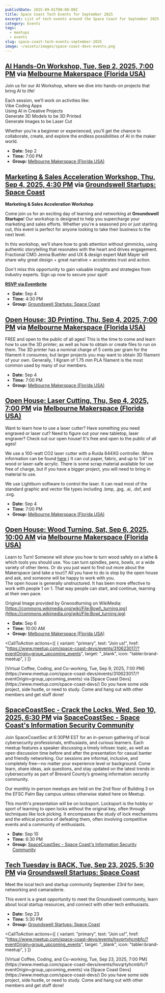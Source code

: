 ```yaml
---
publishDate: 2025-09-01T00:00:00Z
title: Space Coast Tech Events for September 2025
excerpt: List of tech events around the Space Coast for September 2025.
category: Events
tags:
  - meetups
  - events
slug: space-coast-tech-events-september-2025
image: ~/assets/images/space-coast-devs-events.png
---
```



## [AI Hands-On Workshop, Tue, Sep 2, 2025, 7:00 PM](https://www.meetup.com/melbourne-makerspace-florida-usa/events/310511250/?eventOrigin=group_upcoming_events) via [Melbourne Makerspace (Florida USA)](https://www.meetup.com/melbourne-makerspace-florida-usa/)

Join us for our AI Workshop, where we dive into hands-on projects that bring AI to life!

Each session, we’ll work on activities like:  
Vibe Coding Apps  
Using AI in Creative Projects  
Generate 3D Models to be 3D Printed  
Generate Images to be Laser Cut

Whether you’re a beginner or experienced, you’ll get the chance to collaborate, create, and explore the endless possibilities of AI in the maker world.

- **Date:** Sep 2
- **Time:** 7:00 PM
- **Group:** [Melbourne Makerspace (Florida USA)](https://www.meetup.com/melbourne-makerspace-florida-usa/)


## [Marketing & Sales Acceleration Workshop, Thu, Sep 4, 2025, 4:30 PM](https://www.meetup.com/startupspacecoast/events/310714997/?eventOrigin=group_upcoming_events) via [Groundswell Startups: Space Coast](https://www.meetup.com/startupspacecoast/)

**Marketing & Sales Acceleration Workshop**

Come join us for an exciting day of learning and networking at **Groundswell Startups**! Our workshop is designed to help you supercharge your marketing and sales efforts. Whether you're a seasoned pro or just starting out, this event is perfect for anyone looking to take their business to the next level.

In this workshop, we’ll share how to grab attention without gimmicks, using authentic storytelling that resonates with the heart and drives engagement. Fractional CMO Jenna Buehler and UX & design expert Matt Mayer will share why great design + great narrative = accelerates trust and action.

Don't miss this opportunity to gain valuable insights and strategies from industry experts. Sign up now to secure your spot!

**[RSVP via Eventbrite](https://www.eventbrite.com/e/marketing-sales-acceleration-workshop-tickets-1632043328529?utm-campaign=social&utm-content=attendeeshare&utm-medium=discovery&utm-term=listing&utm-source=cp&aff=ebdsshcopyurl)**

- **Date:** Sep 4
- **Time:** 4:30 PM
- **Group:** [Groundswell Startups: Space Coast](https://www.meetup.com/startupspacecoast/)


## [Open House: 3D Printing, Thu, Sep 4, 2025, 7:00 PM](https://www.meetup.com/melbourne-makerspace-florida-usa/events/310543335/?eventOrigin=group_upcoming_events) via [Melbourne Makerspace (Florida USA)](https://www.meetup.com/melbourne-makerspace-florida-usa/)

FREE and open to the public of all ages! This is the time to come and learn how to use the 3D printer; as well as how to obtain or create files to run on them. The 3D printer has a nominal charge of 5 cents per gram for the filament it consumes; but larger projects you may want to obtain 3D filament of your own. Generally, 1 Kgram of 1.75 mm PLA filament is the most common used by many of our members.

- **Date:** Sep 4
- **Time:** 7:00 PM
- **Group:** [Melbourne Makerspace (Florida USA)](https://www.meetup.com/melbourne-makerspace-florida-usa/)


## [Open House: Laser Cutting, Thu, Sep 4, 2025, 7:00 PM](https://www.meetup.com/melbourne-makerspace-florida-usa/events/310544281/?eventOrigin=group_upcoming_events) via [Melbourne Makerspace (Florida USA)](https://www.meetup.com/melbourne-makerspace-florida-usa/)

Want to learn how to use a laser cutter? Have something you need engraved or laser cut? Need to figure out your new tabletop, laser engraver? Check out our open house! It's free and open to the public of all ages!

We use a 100-watt CO2 laser cutter with a Ruida 644XG controller. (More information can be found [here](https://wiki.melbournemakerspace.org/Laser%20Cutter).) It can cut paper, fabric, and up to 1/4" in wood or laser-safe acrylic. There is some scrap material available for use free of charge, but if you have a bigger project, you will need to bring in material to use.

We use Lightburn software to control the laser. It can read most of the standard graphic and vector file types including .bmp, .jpg, .ai, .dxf, and .svg.

- **Date:** Sep 4
- **Time:** 7:00 PM
- **Group:** [Melbourne Makerspace (Florida USA)](https://www.meetup.com/melbourne-makerspace-florida-usa/)


## [Open House: Wood Turning, Sat, Sep 6, 2025, 10:00 AM](https://www.meetup.com/melbourne-makerspace-florida-usa/events/310320597/?eventOrigin=group_upcoming_events) via [Melbourne Makerspace (Florida USA)](https://www.meetup.com/melbourne-makerspace-florida-usa/)

Learn to Turn! Someone will show you how to turn wood safely on a lathe & which tools you should use. You can turn spindles, pens, bowls, or a wide variety of other items. Or do you just want to find out more about the Makerspace (and take a tour)? All you have to do is stop by the open house and ask, and someone will be happy to work with you.  
The open house is generally unstructured. It has been more effective to work with people 1 on 1. That way people can start, and continue, learning at their own pace.

Original Image provided by Grwoodturning on WikiMedia:  
[https://commons.wikimedia.org/wiki/File:Bowl\_turning.jpg](https://commons.wikimedia.org/wiki/File:Bowl_turning.jpg)

- **Date:** Sep 6
- **Time:** 10:00 AM
- **Group:** [Melbourne Makerspace (Florida USA)](https://www.meetup.com/melbourne-makerspace-florida-usa/)


<CallToAction
  actions={[
    {
      variant: "primary",
      text: "Join us!",
      href: "https://www.meetup.com/space-coast-devs/events/310623017/?eventOrigin=group_upcoming_events",
      target: "_blank",
      icon: "tabler:brand-meetup",
    }
  ]}
>
  <Fragment slot="title">
    [Virtual Coffee, Coding, and Co-working, Tue, Sep 9, 2025, 7:00 PM](https://www.meetup.com/space-coast-devs/events/310623017/?eventOrigin=group_upcoming_events) via [Space Coast Devs](https://www.meetup.com/space-coast-devs/)
  </Fragment>
  <Fragment slot="subtitle">
  Do you have some side project, side hustle, or need to study. Come and hang out with other members and get stuff done!
  </Fragment>
</CallToAction>

## [SpaceCoastSec - Crack the Locks, Wed, Sep 10, 2025, 6:30 PM](https://www.meetup.com/spacecoastsec/events/309726384/?eventOrigin=group_upcoming_events) via [SpaceCoastSec - Space Coast's Information Security Community](https://www.meetup.com/spacecoastsec)

Join SpaceCoastSec at 6:30PM EST for an in-person gathering of local cybersecurity professionals, enthusiasts, and curious learners. Each meetup features a speaker discussing a timely infosec topic, as well as open discussion time before and after the presentation for casual banter and friendly networking. Our sessions are informal, inclusive, and completely free—no matter your experience level or background. Come learn, share ideas, ask questions, and stay updated on the latest trends in cybersecurity as part of Brevard County’s growing information security community.

Our monthly in-person meetups are held on the 2nd floor of Building 3 on the EFSC Palm Bay campus unless otherwise stated here on Meetup.

This month's presentation will be on locksport. Locksport is the hobby or sport of learning to open locks without the original key, often through techniques like lock picking. It encompasses the study of lock mechanisms and the ethical practice of defeating them, often involving competitive events and a community of enthusiasts.

- **Date:** Sep 10
- **Time:** 6:30 PM
- **Group:** [SpaceCoastSec - Space Coast's Information Security Community](https://www.meetup.com/spacecoastsec)


## [Tech Tuesday is BACK, Tue, Sep 23, 2025, 5:30 PM](https://www.meetup.com/startupspacecoast/events/310599778/?eventOrigin=group_upcoming_events) via [Groundswell Startups: Space Coast](https://www.meetup.com/startupspacecoast/)

Meet the local tech and startup community September 23rd for beer, networking and camaraderie.

This event is a great opportunity to meet the Groundswell community, learn about local startup resources, and connect with other tech enthusiasts.

- **Date:** Sep 23
- **Time:** 5:30 PM
- **Group:** [Groundswell Startups: Space Coast](https://www.meetup.com/startupspacecoast/)


<CallToAction
  actions={[
    {
      variant: "primary",
      text: "Join us!",
      href: "https://www.meetup.com/space-coast-devs/events/hsvqrtyhcmbfc/?eventOrigin=group_upcoming_events",
      target: "_blank",
      icon: "tabler:brand-meetup",
    }
  ]}
>
  <Fragment slot="title">
    [Virtual Coffee, Coding, and Co-working, Tue, Sep 23, 2025, 7:00 PM](https://www.meetup.com/space-coast-devs/events/hsvqrtyhcmbfc/?eventOrigin=group_upcoming_events) via [Space Coast Devs](https://www.meetup.com/space-coast-devs/)
  </Fragment>
  <Fragment slot="subtitle">
  Do you have some side project, side hustle, or need to study. Come and hang out with other members and get stuff done!
  </Fragment>
</CallToAction>